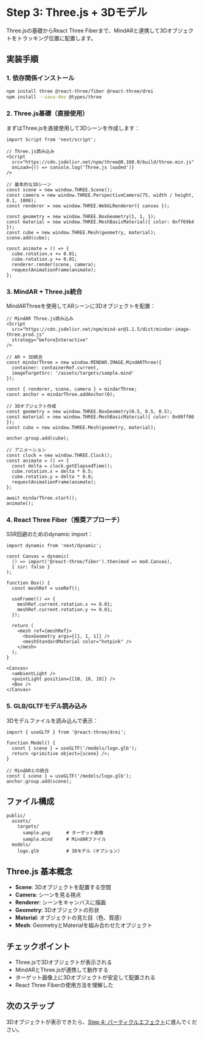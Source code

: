 # Step 3: Three.js + 3Dモデル

Three.jsの基礎からReact Three Fiberまで、MindARと連携して3Dオブジェクトをトラッキング位置に配置します。

## 実装手順

### 1. 依存関係インストール

```bash
npm install three @react-three/fiber @react-three/drei
npm install --save-dev @types/three
```

### 2. Three.js基礎（直接使用）

まずはThree.jsを直接使用して3Dシーンを作成します：

```tsx
import Script from 'next/script';

// Three.js読み込み
<Script 
  src="https://cdn.jsdelivr.net/npm/three@0.160.0/build/three.min.js"
  onLoad={() => console.log('Three.js loaded')}
/>

// 基本的な3Dシーン
const scene = new window.THREE.Scene();
const camera = new window.THREE.PerspectiveCamera(75, width / height, 0.1, 1000);
const renderer = new window.THREE.WebGLRenderer({ canvas });

const geometry = new window.THREE.BoxGeometry(1, 1, 1);
const material = new window.THREE.MeshBasicMaterial({ color: 0xff69b4 });
const cube = new window.THREE.Mesh(geometry, material);
scene.add(cube);

const animate = () => {
  cube.rotation.x += 0.01;
  cube.rotation.y += 0.01;
  renderer.render(scene, camera);
  requestAnimationFrame(animate);
};
```

### 3. MindAR + Three.js統合

MindARThreeを使用してARシーンに3Dオブジェクトを配置：

```tsx
// MindAR Three.js読み込み
<Script 
  src="https://cdn.jsdelivr.net/npm/mind-ar@1.1.5/dist/mindar-image-three.prod.js"
  strategy="beforeInteractive"
/>

// AR + 3D統合
const mindarThree = new window.MINDAR.IMAGE.MindARThree({
  container: containerRef.current,
  imageTargetSrc: '/assets/targets/sample.mind'
});

const { renderer, scene, camera } = mindarThree;
const anchor = mindarThree.addAnchor(0);

// 3Dオブジェクト作成
const geometry = new window.THREE.BoxGeometry(0.5, 0.5, 0.5);
const material = new window.THREE.MeshBasicMaterial({ color: 0x00ff00 });
const cube = new window.THREE.Mesh(geometry, material);

anchor.group.add(cube);

// アニメーション
const clock = new window.THREE.Clock();
const animate = () => {
  const delta = clock.getElapsedTime();
  cube.rotation.x = delta * 0.5;
  cube.rotation.y = delta * 0.8;
  requestAnimationFrame(animate);
};

await mindarThree.start();
animate();
```

### 4. React Three Fiber（推奨アプローチ）

SSR回避のためのdynamic import：

```tsx
import dynamic from 'next/dynamic';

const Canvas = dynamic(
  () => import('@react-three/fiber').then(mod => mod.Canvas),
  { ssr: false }
);

function Box() {
  const meshRef = useRef();
  
  useFrame(() => {
    meshRef.current.rotation.x += 0.01;
    meshRef.current.rotation.y += 0.01;
  });

  return (
    <mesh ref={meshRef}>
      <boxGeometry args={[1, 1, 1]} />
      <meshStandardMaterial color="hotpink" />
    </mesh>
  );
}

<Canvas>
  <ambientLight />
  <pointLight position={[10, 10, 10]} />
  <Box />
</Canvas>
```

### 5. GLB/GLTFモデル読み込み

3Dモデルファイルを読み込んで表示：

```tsx
import { useGLTF } from '@react-three/drei';

function Model() {
  const { scene } = useGLTF('/models/logo.glb');
  return <primitive object={scene} />;
}

// MindARとの統合
const { scene } = useGLTF('/models/logo.glb');
anchor.group.add(scene);
```

## ファイル構成

```
public/
  assets/
    targets/
      sample.png      # ターゲット画像
      sample.mind     # MindARファイル
  models/
    logo.glb          # 3Dモデル（オプション）
```

## Three.js 基本概念

- **Scene**: 3Dオブジェクトを配置する空間
- **Camera**: シーンを見る視点
- **Renderer**: シーンをキャンバスに描画
- **Geometry**: 3Dオブジェクトの形状
- **Material**: オブジェクトの見た目（色、質感）
- **Mesh**: GeometryとMaterialを組み合わせたオブジェクト

## チェックポイント

- Three.jsで3Dオブジェクトが表示される
- MindARとThree.jsが連携して動作する
- ターゲット画像上に3Dオブジェクトが安定して配置される
- React Three Fiberの使用方法を理解した

## 次のステップ

3Dオブジェクトが表示できたら、[Step 4: パーティクルエフェクト](./step4-particles)に進んでください。